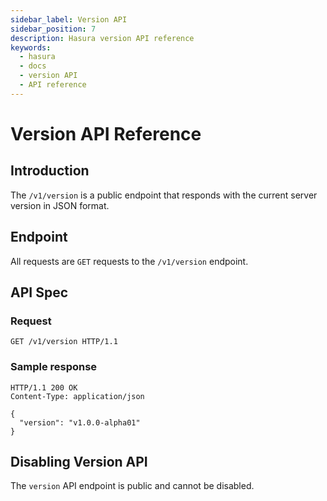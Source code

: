 ```yaml
---
sidebar_label: Version API
sidebar_position: 7
description: Hasura version API reference
keywords:
  - hasura
  - docs
  - version API
  - API reference
---
```


# Version API Reference

## Introduction

The `/v1/version` is a public endpoint that responds with the current
server version in JSON format.

## Endpoint

All requests are `GET` requests to the `/v1/version` endpoint.

## API Spec

### Request

```http
GET /v1/version HTTP/1.1
```

### Sample response

```http
HTTP/1.1 200 OK
Content-Type: application/json

{
  "version": "v1.0.0-alpha01"
}
```

## Disabling Version API

The `version` API endpoint is public and cannot be disabled.
